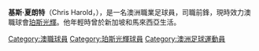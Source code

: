 {{Infobox football biography
| name           = 夏朗特<br />Chris Harold
| image          = Chris Harold.jpg
| image_size     = 220
| caption        = 
| fullname       = Christopher Daniel Harold
| birth_date     = {{birth date and age|1992|7|14|df=y}}
| birth_place    = [[珀斯|珀斯]]
| height         = {{height|m=1.76}}
| position       = [[前鋒|前鋒]]
| currentclub    = {{ALeague PG}}
| clubnumber     = 14
| youthyears1    =                 |youthclubs1 = [[布里斯班狼隊|布里斯班狼隊]]
| youthyears2    =                 |youthclubs2 = [[布里斯班警察|布里斯班警察]]
| youthyears3    = 2009–2010 |youthclubs3 = {{ALeague GCU}}
| years1         = 2010–2012 |clubs1 = {{ALeague GCU}}  |caps1 = 25 |goals1 = 2
| years2         = 2012–     |clubs2 = {{ALeague PG}}   |caps2 = 56 |goals2 = 9
| years3         = 2014–     | caps3 = 1  | goals3 = 0 | clubs3 = 珀斯光輝青年隊
| nationalyears1 = 2012      |nationalteam1 = [[Australia_Olympic_football_team|Australia U-23]]             
|nationalcaps2 = 1 |nationalgoals2 = 0
| club-update         = 2.1.15
| nationalteam-update = 23 December 2010
}}

'''基斯·夏朗特'''（Chris Harold，{{bd|1992年|7月14日}}），是一名澳洲職業足球員，司職前鋒，現時效力澳職球會[[珀斯光輝|珀斯光輝]]。他年輕時曾於新加坡和馬來西亞生活。

{{fbr-stub}}

{{DEFAULTSORT: Harold, Chris}}
[[Category:澳職球員|Category:澳職球員]]
[[Category:珀斯光輝球員|Category:珀斯光輝球員]]
[[Category:澳洲足球運動員|Category:澳洲足球運動員]]